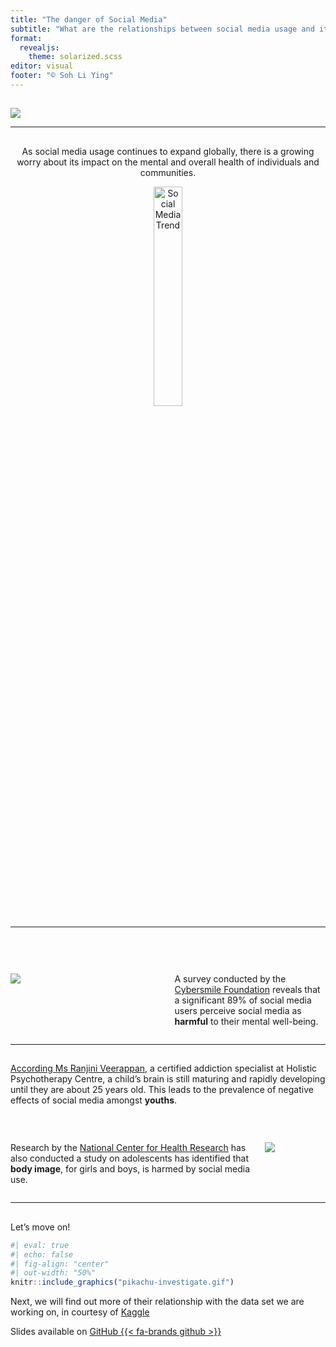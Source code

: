 ```yaml
---
title: "The danger of Social Media"
subtitle: "What are the relationships between social media usage and its negative impacts?"
format: 
  revealjs:
    theme: solarized.scss
editor: visual
footer: "© Soh Li Ying"
---
```


##  {data-menu-title="Introduction"}

![](slide-1.png) <br>

------------------------------------------------------------------------

##  {data-menu-title="Growing worry"}

::: {style="text-align: center;"}
As social media usage continues to expand globally, there is a growing worry about its impact on the mental and overall health of individuals and communities.

<img src="rising-trend.gif" alt="Social Media Trend" width="30%" height="auto"/>
:::

------------------------------------------------------------------------

##  {data-menu-title="Social Media perception"}

<br>

::: columns
::: {.column width="50%"}
![](NM2207.gif)
:::

::: {.column width="50%"}
A survey conducted by the [Cybersmile Foundation](https://www.marketingtechnews.net/news/2022/jun/22/89-of-people-feel-social-media-negatively-affects-their-mental-health/) reveals that a significant 89% of social media users perceive social media as **harmful** to their mental well-being.
:::
:::

------------------------------------------------------------------------

##  {data-menu-title="Impact of SM on youths"}

[According Ms Ranjini Veerappan](https://www.channelnewsasia.com/singapore/big-read-teenagers-social-media-addiction-cost-mental-health-3647121), a certified addiction specialist at Holistic Psychotherapy Centre, a child's brain is still maturing and rapidly developing until they are about 25 years old. This leads to the prevalence of negative effects of social media amongst **youths**.

<br>

::: columns
::: {.column width="80%"}
Research by the [National Center for Health Research](https://www.center4research.org/social-media-affects-mental-health/) has also conducted a study on adolescents has identified that **body image**, for girls and boys, is harmed by social media use.
:::

::: {.column width="20%"}
![](body-shaming.png)
:::
:::

------------------------------------------------------------------------

##  {#TheEnd data-menu-title="Last Slide"}

::: {.slide-container .centered}
::: {.slide-title .center-text}
Let's move on!
:::

```r
#| eval: true 
#| echo: false
#| fig-align: "center"
#| out-width: "50%" 
knitr::include_graphics("pikachu-investigate.gif")
```

::: {.center-text .body-text-l}
Next, we will find out more of their relationship with the data set we are working on, in courtesy of [Kaggle](https://www.kaggle.com/datasets/souvikahmed071/social-media-and-mental-health)
:::

::: footer
Slides available on [GitHub {{< fa-brands github >}}](https://liyinnng.github.io/nm2207-slides/NM2207.html#/title-slide)
:::
:::
